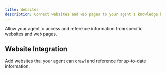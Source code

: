 ```yaml
---
title: Websites
description: Connect websites and web pages to your agent's knowledge base
---
```


Allow your agent to access and reference information from specific websites and web pages.

## Website Integration

Add websites that your agent can crawl and reference for up-to-date information.
